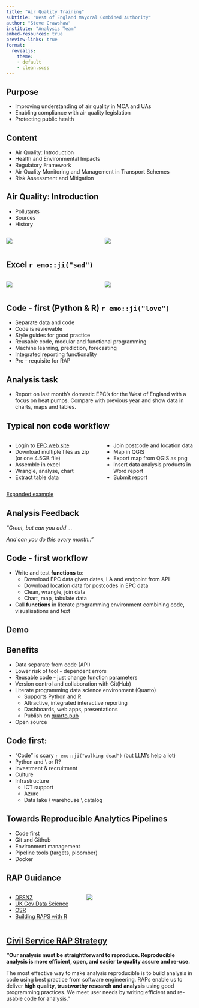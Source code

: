 ```yaml
---
title: "Air Quality Training"
subtitle: "West of England Mayoral Combined Authority"
author: "Steve Crawshaw"
institute: "Analysis Team"
embed-resources: true
preview-links: true
format:
  revealjs:
    theme: 
    - default
    - clean.scss
---
```



## Purpose {background-image="plots/weca_ppt_image_sized_3.png"}

- Improving understanding of air quality in MCA and UAs
- Enabling compliance with air quality legislation
- Protecting public health

## Content {background-image="plots/weca_ppt_image_sized_3.png"}

- Air Quality: Introduction
- Health and Environmental Impacts
- Regulatory Framework
- Air Quality Monitoring and Management in Transport Schemes
- Risk Assessment and Mitigation

##  Air Quality: Introduction {background-image="plots/weca_ppt_image_sized_3.png"}
- Pollutants
- Sources
- History

:::: {.columns}

::: {.column width="50%"}
![](plots/excel_anaes_1.png)
:::

::: {.column width="50%"}
![](plots/excel_covid.png)
:::

::::



## Excel `r emo::ji("sad")` {background-image="plots/weca_ppt_image_sized_3.png"}

:::: {.columns}

::: {.column width="50%"}
![](plots/excel_brod.png)
:::

::: {.column width="50%"}
![](plots/excel_reinhard_rogoff.png)
:::

::::

## Code - first (Python & R) `r emo::ji("love")` {background-image="plots/weca_ppt_image_sized_3.png"}

- Separate data and code
- Code is reviewable
- Style guides for good practice
- Reusable code, modular and functional programming
- Machine learning, prediction, forecasting
- Integrated reporting functionality
- Pre - requisite for RAP

## Analysis task {background-image="plots/weca_ppt_image_sized_3.png"}

- Report on last month's domestic EPC's for the West of England with a focus on heat pumps. Compare with previous year and show data in charts, maps and tables.

## Typical non code workflow {background-image="plots/weca_ppt_image_sized_3.png"}

:::: {.columns}

::: {.column width="50%"}
- Login to [EPC web site](https://epc.opendatacommunities.org/domestic/search)
- Download multiple files as zip (or one 4.5GB file)
- Assemble in excel
- Wrangle, analyse, chart
- Extract table data
:::

::: {.column width="50%"}
- Join postcode and location data
- Map in QGIS
- Export map from QGIS as png
- Insert data analysis products in Word report
- Submit report
:::

::::

[Expanded example](https://hkarlsen.rbind.io/blog/data-workflow/)

## Analysis Feedback {background-image="plots/weca_ppt_image_sized_3.png"}

*"Great, but can you add ... *

*And can you do this every month.."*

## Code - first workflow {background-image="plots/weca_ppt_image_sized_3.png"}


- Write and test **functions** to:
  - Download EPC data given dates, LA and endpoint from API
  - Download location data for postcodes in EPC data
  - Clean, wrangle, join data
  - Chart, map, tabulate data

- Call **functions** in literate programming environment combining code, visualisations and text

## Demo {background-image="plots/weca_ppt_image_sized_3.png"}

## Benefits {background-image="plots/weca_ppt_image_sized_3.png"}

- Data separate from code (API)
- Lower risk of tool - dependent errors
- Reusable code - just change function parameters
- Version control and collaboration with Git(Hub)
- Literate programming data science environment (Quarto)
  - Supports Python and R
  - Attractive, integrated interactive reporting
  - Dashboards, web apps, presentations
  - Publish on [quarto.pub](https://stevecrawshaw.quarto.pub/)
- Open source

## Code first: {background-image="plots/weca_ppt_image_sized_3.png"}

- "Code" is scary `r emo::ji("walking dead")` (but LLM's help a lot)
- Python and \\ or R?
- Investment & recruitment
- Culture
- Infrastructure
  - ICT support
  - Azure
  - Data lake \\ warehouse \\ catalog

## Towards Reproducible Analytics Pipelines {background-image="plots/weca_ppt_image_sized_3.png"}

- Code first
- Git and Github
- Environment management
- Pipeline tools (targets, ploomber)
- Docker

## RAP Guidance {background-image="plots/weca_ppt_image_sized_3.png"}

:::: {.columns}

::: {.column width="40%"}
- [DESNZ](https://www.gov.uk/government/publications/desnz-standards-for-official-statistics/analysis-function-reproducible-analytical-pipelines-rap-strategy-2023-desnz-implementation-plan)
- [UK Gov Data Science](https://ukgovdatascience.github.io/rap_companion/)
- [OSR](https://osr.statisticsauthority.gov.uk/publication/reproducible-analytical-pipelines-overcoming-barriers-to-adoption/)
- [Building RAPS with R](https://raps-with-r.dev/)
:::

::: {.column width="60%"}
![](plots/raps_r.png)
:::

::::



## [Civil Service RAP Strategy](https://analysisfunction.civilservice.gov.uk/policy-store/reproducible-analytical-pipelines-strategy/#short-summary-of-this-publication)  {background-image="plots/weca_ppt_image_sized_3.png"}

**"Our analysis must be straightforward to reproduce. Reproducible analysis is more efficient, open, and easier to quality assure and re-use.**

The most effective way to make analysis reproducible is to build analysis in code using best practice from software engineering. RAPs enable us to deliver **high quality, trustworthy research and analysis** using good programming practices. We meet user needs by writing efficient and re-usable code for analysis."


